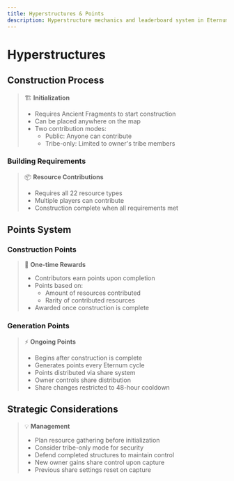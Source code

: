 ```yaml
---
title: Hyperstructures & Points
description: Hyperstructure mechanics and leaderboard system in Eternum
---
```


# Hyperstructures

## Construction Process

> 🏗️ **Initialization**
> - Requires Ancient Fragments to start construction
> - Can be placed anywhere on the map
> - Two contribution modes:
>   - Public: Anyone can contribute
>   - Tribe-only: Limited to owner's tribe members

### Building Requirements

> 📦 **Resource Contributions**
> - Requires all 22 resource types
> - Multiple players can contribute
> - Construction complete when all requirements met

## Points System

### Construction Points

> 🎯 **One-time Rewards**
> - Contributors earn points upon completion
> - Points based on:
>   - Amount of resources contributed
>   - Rarity of contributed resources
> - Awarded once construction is complete

### Generation Points

> ⚡ **Ongoing Points**
> - Begins after construction is complete
> - Generates points every Eternum cycle
> - Points distributed via share system
> - Owner controls share distribution
> - Share changes restricted to 48-hour cooldown

## Strategic Considerations

> 💡 **Management**
> - Plan resource gathering before initialization
> - Consider tribe-only mode for security
> - Defend completed structures to maintain control
> - New owner gains share control upon capture
> - Previous share settings reset on capture
